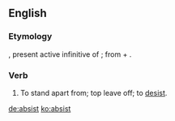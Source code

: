 ==English==

===Etymology===
{{etyl|la|en}} {{term|absistere|lang=la}}, present active infinitive of {{term|absisto|absistō|desist|lang=la}}; from {{term|ab||from, away from|lang=la}} + {{term|sisto|sistō|stand|lang=la}}.

===Verb===
{{en-verb}}

# {{context|obsolete|lang=en}} To stand apart from; top leave off; to [[desist]].

[[de:absist]]
[[ko:absist]]